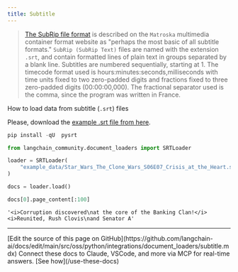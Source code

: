 ```yaml
---
title: Subtitle
---
```


>[The SubRip file format](https://en.wikipedia.org/wiki/SubRip#SubRip_file_format) is described on the `Matroska` multimedia container format website as "perhaps the most basic of all subtitle formats." `SubRip (SubRip Text)` files are named with the extension `.srt`, and contain formatted lines of plain text in groups separated by a blank line. Subtitles are numbered sequentially, starting at 1. The timecode format used is hours:minutes:seconds,milliseconds with time units fixed to two zero-padded digits and fractions fixed to three zero-padded digits (00:00:00,000). The fractional separator used is the comma, since the program was written in France.

How to load data from subtitle (`.srt`) files

Please, download the [example .srt file from here](https://www.opensubtitles.org/en/subtitles/5575150/star-wars-the-clone-wars-crisis-at-the-heart-en).

```python
pip install -qU  pysrt
```

```python
from langchain_community.document_loaders import SRTLoader
```

```python
loader = SRTLoader(
    "example_data/Star_Wars_The_Clone_Wars_S06E07_Crisis_at_the_Heart.srt"
)
```

```python
docs = loader.load()
```

```python
docs[0].page_content[:100]
```

```output
'<i>Corruption discovered\nat the core of the Banking Clan!</i> <i>Reunited, Rush Clovis\nand Senator A'
```

---

<Callout icon="pen-to-square" iconType="regular">
    [Edit the source of this page on GitHub](https://github.com/langchain-ai/docs/edit/main/src/oss/python/integrations/document_loaders/subtitle.mdx)
</Callout>
<Tip icon="terminal" iconType="regular">
    Connect these docs to Claude, VSCode, and more via MCP for    real-time answers. [See how](/use-these-docs)
</Tip>
